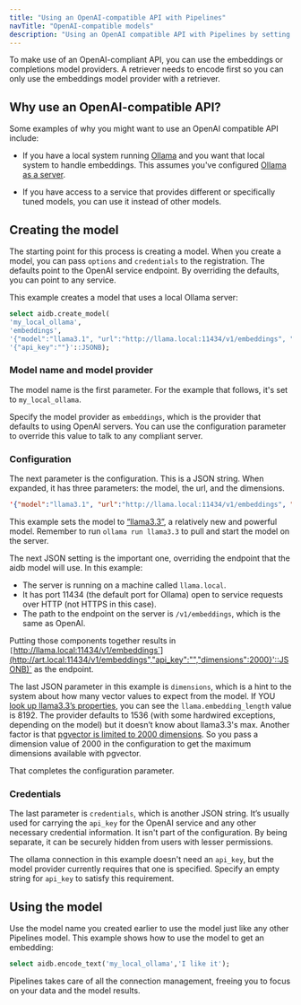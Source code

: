 ```yaml
---
title: "Using an OpenAI-compatible API with Pipelines"
navTitle: "OpenAI-compatible models"
description: "Using an OpenAI compatible API with Pipelines by setting options and credentials."
---
```


To make use of an OpenAI-compliant API, you can use the embeddings or completions model providers. A retriever needs to encode first so you can only use the embeddings model provider with a retriever.

## Why use an OpenAI-compatible API?

Some examples of why you might want to use an OpenAI compatible API include:

* If you have a local system running [Ollama](https://ollama.com) and you want that local system to handle embeddings. This assumes you've configured [Ollama as a server](https://github.com/ollama/ollama/blob/main/docs/faq.md#how-do-i-configure-ollama-server).

* If you have access to a service that provides different or specifically tuned models, you can use it instead of other models.

## Creating the model

The starting point for this process is creating a model. When you create a model, you can pass `options` and `credentials` to the registration. The defaults point to the OpenAI service endpoint. By overriding the defaults, you can point to any service. 

This example creates a model that uses a local Ollama server:

```sql
select aidb.create_model(
'my_local_ollama',
'embeddings',
'{"model":"llama3.1", "url":"http://llama.local:11434/v1/embeddings", "dimensions":2000}'::JSONB,
'{"api_key":""}'::JSONB);
```

### Model name and model provider

The model name is the first parameter. For the example that follows, it's set to `my_local_ollama`.

Specify the model provider as `embeddings`, which is the provider that defaults to using OpenAI servers. You can use the configuration parameter to override this value to talk to any compliant server.

### Configuration

The next parameter is the configuration. This is a JSON string. When expanded, it has three parameters: the model, the url, and the dimensions.

```json
'{"model":"llama3.1", "url":"http://llama.local:11434/v1/embeddings", "dimensions":2000}'::JSONB
```

This example sets the model to [“llama3.3”](https://ollama.com/library/llama3.3), a relatively new and powerful model. Remember to run `ollama run llama3.3` to pull and start the model on the server.

The next JSON setting is the important one, overriding the endpoint that the aidb model will use. In this example:

* The server is running on a machine called `llama.local`.
* It has port 11434 (the default port for Ollama) open to service requests over HTTP (not HTTPS in this case).
* The path to the endpoint on the server is `/v1/embeddings`, which is the same as OpenAI.

Putting those components together results in `[`http://llama.local:11434/v1/embeddings`](http://art.local:11434/v1/embeddings","api_key":"","dimensions":2000}'::JSONB)` as the endpoint.

The last JSON parameter in this example is `dimensions`, which is a hint to the system about how many vector values to expect from the model. If YOU [look up llama3.3’s properties](https://ollama.com/library/llama3.3/blobs/4824460d29f2), you can see the `llama.embedding_length` value is 8192. The provider defaults to 1536 (with some hardwired exceptions, depending on the model) but it doesn’t know about llama3.3's max. Another factor is that [pgvector is limited to 2000 dimensions](https://github.com/pgvector/pgvector?tab=readme-ov-file#what-if-i-want-to-index-vectors-with-more-than-2000-dimensions). So you pass a  dimension value of 2000 in the configuration to get the maximum dimensions available with pgvector.

That completes the configuration parameter.

### Credentials

The last parameter is `credentials`, which is another JSON string. It’s usually used for carrying the `api_key` for the OpenAI service and any other necessary credential information. It isn't part of the configuration. By being separate, it can be securely hidden from users with lesser permissions. 

The ollama connection in this example doesn't need an `api_key`, but the model provider currently requires that one is specified. Specify an empty string for `api_key` to satisfy this requirement.

## Using the model

Use the model name you created earlier to use the model just like any other Pipelines model. This example shows how to use the model to get an embedding:

```sql
select aidb.encode_text('my_local_ollama','I like it');
```

Pipelines takes care of all the connection management, freeing you to focus on your data and the model results.
